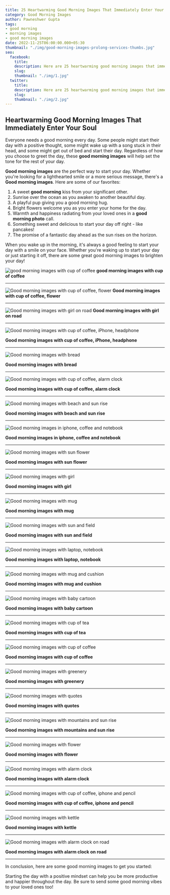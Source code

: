 ```yaml
---
title: 25 Heartwarming Good Morning Images That Immediately Enter Your Soul
category: Good Morning Images
author: Pawneshwer Gupta
tags:
- good morning
- morning images
- good morning images
date: 2022-11-25T06:00:00.000+05:30
thumbnail: "./img/good-morning-images-prolong-services-thumbs.jpg"
seo:
  facebook:
    title:
    description: Here are 25 heartwarming good morning images that immediately enter your soul. Wake up to inspiring messages that motivate, uplift, and illuminate the morning.
    slug:
    thumbnail: "./img/1.jpg"
  twitter:
    title:
    description: Here are 25 heartwarming good morning images that immediately enter your soul. Wake up to inspiring messages that motivate, uplift, and illuminate the morning.
    slug:
    thumbnail: "./img/2.jpg"
---
```

## Heartwarming Good Morning Images That Immediately Enter Your Soul

Everyone needs a good morning every day. Some people might start their day with a positive thought, some might wake up with a song stuck in their head, and some might get out of bed and start their day. Regardless of how you choose to greet the day, these **good morning images** will help set the tone for the rest of your day.

**Good morning images** are the perfect way to start your day. Whether you're looking for a lighthearted smile or a more serious message, there's a **Good morning images**. Here are some of our favorites:

1. A sweet **good morning** kiss from your significant other.
2. Sunrise over the ocean as you awaken to another beautiful day.
3. A playful pup giving you a good morning hug.
4. Bright flowers welcome you as you enter your home for the day.
5. Warmth and happiness radiating from your loved ones in a **good morning photo** call.
6. Something sweet and delicious to start your day off right - like pancakes!
7. The promise of a fantastic day ahead as the sun rises on the horizon.

When you wake up in the morning, it's always a good feeling to start your day with a smile on your face. Whether you're waking up to start your day or just starting it off, there are some great good morning images to brighten your day!

![good morning images with cup of coffee](./img/good-morning-images-1.jpg "good morning images with cup of coffee")
**good morning images with cup of coffee**

---

![Good morning images with cup of coffee, flower](./img/good-morning-images-2.jpg "Good morning images with cup of coffee, flower")
**Good morning images with cup of coffee, flower**

---

![Good morning images with girl on road](./img/good-morning-images-3.jpg "Good morning images with girl on road")
**Good morning images with girl on road**

---
![Good morning images with cup of coffee, iPhone, headphone](./img/good-morning-images-4.jpg "Good morning images with cup of coffee, iPhone, headphone")

**Good morning images with cup of coffee, iPhone, headphone**

---
![Good morning images with bread](./img/good-morning-images-5.jpg "Good morning images with bread")

**Good morning images with bread**

---
![Good morning images with cup of coffee, alarm clock](./img/good-morning-images-6.jpg "Good morning images with cup of coffee, alarm clock")

**Good morning images with cup of coffee, alarm clock**

---
![Good morning images with beach and sun rise](./img/good-morning-images-7.jpg "Good morning images with beach and sun rise")

**Good morning images with beach and sun rise**

---
![Good morning images in iphone, coffee and notebook](./img/good-morning-images-8.jpg "Good morning images in iphone, coffee and notebook")

**Good morning images in iphone, coffee and notebook**

---
![Good morning images with sun flower](./img/good-morning-images-9.jpg "Good morning images with sun flower")

**Good morning images with sun flower**

---
![Good morning images with girl](./img/good-morning-images-10.jpg "Good morning images with girl")

**Good morning images with girl**

---
![Good morning images with mug](./img/good-morning-images-11.jpg "Good morning images with mug")

**Good morning images with mug**

---
![Good morning images with sun and field](./img/good-morning-images-12.jpg "Good morning images with sun and field")

**Good morning images with sun and field**

---
![Good morning images with laptop, notebook](./img/good-morning-images-13.jpg "Good morning images with laptop, notebook")

**Good morning images with laptop, notebook**

---
![Good morning images with mug and cushion](./img/good-morning-images-14.jpg "Good morning images with mug and cushion")

**Good morning images with mug and cushion**

---
![Good morning images with baby cartoon](./img/good-morning-images-15.jpg "Good morning images with baby cartoon")

**Good morning images with baby cartoon**

---
![Good morning images with cup of tea](./img/good-morning-images-16.jpg "Good morning images with cup of tea")

**Good morning images with cup of tea**

---
![Good morning images with cup of coffee](./img/good-morning-images-17.jpg "Good morning images with cup of coffee")

**Good morning images with cup of coffee**

---
![Good morning images with greenery](./img/good-morning-images-18.jpg "Good morning images with greenery")

**Good morning images with greenery**

---
![Good morning images with quotes](./img/good-morning-images-19.jpg "Good morning images with quotes")

**Good morning images with quotes**

---
![Good morning images with mountains and sun rise](./img/good-morning-images-20.jpg "Good morning images with mountains and sun rise")

**Good morning images with mountains and sun rise**

---
![Good morning images with flower](./img/good-morning-images-21.jpg "Good morning images with flower")

**Good morning images with flower**

---
![Good morning images with alarm clock](./img/good-morning-images-22.jpg "Good morning images with alarm clock")

**Good morning images with alarm clock**

---
![Good morning images with cup of coffee, iphone and pencil](./img/good-morning-images-23.jpg "Good morning images with cup of coffee, iphone and pencil")

**Good morning images with cup of coffee, iphone and pencil**

---
![Good morning images with kettle](./img/good-morning-images-24.jpg "Good morning images with kettle")

**Good morning images with kettle**

---
![Good morning images with alarm clock on road](./img/good-morning-images-25.jpg "Good morning images with alarm clock on road")

**Good morning images with alarm clock on road**

---
In conclusion, here are some good morning images to get you started:

Starting the day with a positive mindset can help you be more productive and happier throughout the day. Be sure to send some good morning vibes to your loved ones too!